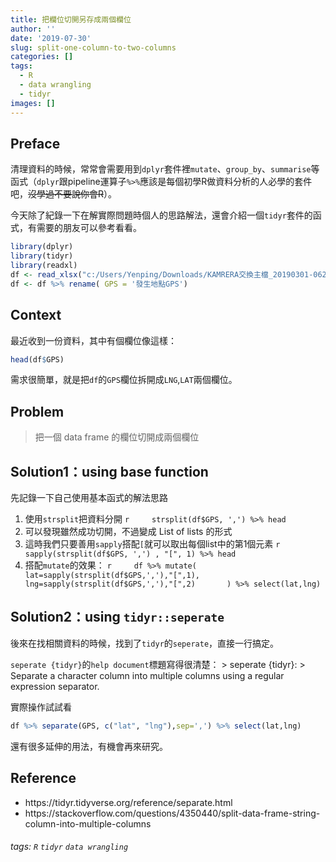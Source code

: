```yaml
---
title: 把欄位切開另存成兩個欄位
author: ''
date: '2019-07-30'
slug: split-one-column-to-two-columns
categories: []
tags:
  - R
  - data wrangling
  - tidyr
images: []
---
```


## Preface

清理資料的時候，常常會需要用到`dplyr`套件裡`mutate`、`group_by`、`summarise`等函式（`dplyr`跟pipeline運算子`%>%`應該是每個初學R做資料分析的人必學的套件吧，~~沒學過不要說你會R~~）。

今天除了紀錄一下在解實際問題時個人的思路解法，還會介紹一個`tidyr`套件的函式，有需要的朋友可以參考看看。

```r
library(dplyr)
library(tidyr)
library(readxl)
df <- read_xlsx("c:/Users/Yenping/Downloads/KAMRERA交換主檔_20190301-0624.xlsx")
df <- df %>% rename( GPS = '發生地點GPS')
```

## Context

最近收到一份資料，其中有個欄位像這樣：
``` r
head(df$GPS)
```
需求很簡單，就是把`df`的`GPS`欄位拆開成`LNG`,`LAT`兩個欄位。

## Problem
> 把一個 data frame 的欄位切開成兩個欄位

## Solution1：using base function

先記錄一下自己使用基本函式的解法思路

1. 使用`strsplit`把資料分開
    ``` r
    strsplit(df$GPS, ',') %>% head
    ```
2. 可以發現雖然成功切開，不過變成 List of lists 的形式
3. 這時我們只要善用`sapply`搭配`[`就可以取出每個list中的第1個元素
    ``` r
    sapply(strsplit(df$GPS, ',') , "[", 1) %>% head
    ```
4. 搭配`mutate`的效果：
    ``` r
    df %>% mutate(
        lat=sapply(strsplit(df$GPS,','),"[",1),
        lng=sapply(strsplit(df$GPS,','),"[",2)
      ) %>% select(lat,lng)
    ```

## Solution2：using `tidyr::seperate`

後來在找相關資料的時候，找到了`tidyr`的`seperate`，直接一行搞定。

`seperate {tidyr}`的`help document`標題寫得很清楚：
> seperate {tidyr}:
> Separate a character column into multiple columns using a regular expression separator.

實際操作試試看
``` r
df %>% separate(GPS, c("lat", "lng"),sep=',') %>% select(lat,lng)
```

還有很多延伸的用法，有機會再來研究。

## Reference
* https://tidyr.tidyverse.org/reference/separate.html
* https://stackoverflow.com/questions/4350440/split-data-frame-string-column-into-multiple-columns

###### tags: `R` `tidyr` `data wrangling`